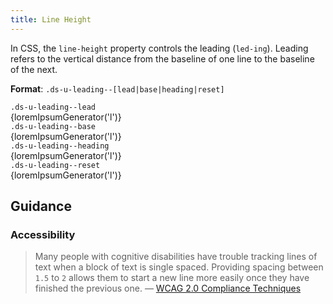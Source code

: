 ```yaml
---
title: Line Height
---
```


In CSS, the `line-height` property controls the leading (`led-ing`). Leading refers to the vertical distance from the baseline of one line to the baseline of the next.

**Format**: `.ds-u-leading--[lead|base|heading|reset]`

<EmbeddedExample>
  <section class="example-list">
    <article>
      <code class="ds-u-margin-bottom--1">.ds-u-leading--lead</code>
      <div class="ds-u-leading--lead">{loremIpsumGenerator('l')}</div>
    </article>
    <article>
      <code class="ds-u-margin-bottom--1">.ds-u-leading--base</code>
      <div class="ds-u-leading--base">{loremIpsumGenerator('l')}</div>
    </article>
    <article>
      <code class="ds-u-margin-bottom--1">.ds-u-leading--heading</code>
      <div class="ds-u-leading--heading">{loremIpsumGenerator('l')}</div>
    </article>
    <article>
      <code class="ds-u-margin-bottom--1">.ds-u-leading--reset</code>
      <div class="ds-u-leading--reset">{loremIpsumGenerator('l')}</div>
    </article>
  </section>
</EmbeddedExample>

## Guidance

### Accessibility

> Many people with cognitive disabilities have trouble tracking lines of text when a block of text is single spaced. Providing spacing between `1.5` to `2` allows them to start a new line more easily once they have finished the previous one. &mdash; [WCAG 2.0 Compliance Techniques](https://www.w3.org/TR/WCAG20-TECHS/C21.html)
